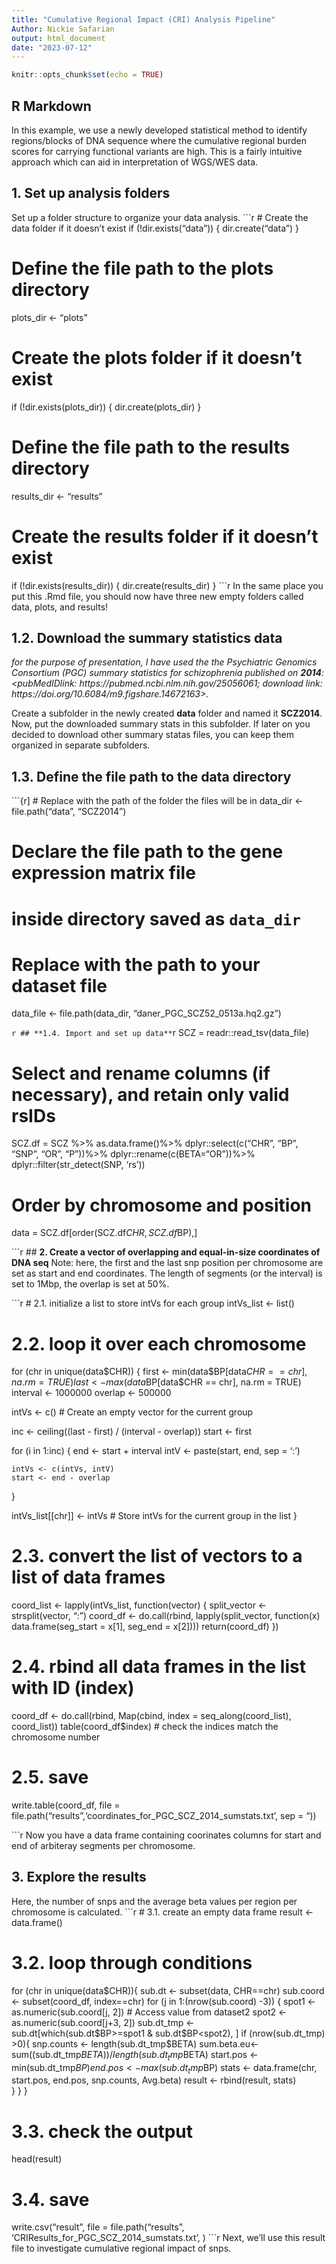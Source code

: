 ```yaml
---
title: "Cumulative Regional Impact (CRI) Analysis Pipeline"
Author: Nickie Safarian
output: html_document
date: "2023-07-12"
---
```


```r
knitr::opts_chunk$set(echo = TRUE)
```

## **R Markdown**
In this example, we use a newly developed statistical method to identify regions/blocks of DNA sequence where the cumulative regional burden 
scores for carrying functional variants are high. 
This is a fairly intuitive approach which can aid in interpretation of WGS/WES data.


## **1. Set up analysis folders**
Set up a folder structure to organize your data analysis.
```r
# Create the data folder if it doesn't exist
if (!dir.exists("data")) {
  dir.create("data")
}

# Define the file path to the plots directory
plots_dir <- "plots"

# Create the plots folder if it doesn't exist
if (!dir.exists(plots_dir)) {
  dir.create(plots_dir)
}

# Define the file path to the results directory
results_dir <- "results"

# Create the results folder if it doesn't exist
if (!dir.exists(results_dir)) {
  dir.create(results_dir)
}
```r
In the same place you put this .Rmd file, you should now have three new empty folders called data, plots, and results!


## **1.2. Download the summary statistics data**
*for the purpose of presentation, I have used the the Psychiatric Genomics Consortium (PGC) summary statistics*
*for schizophrenia published on **2014**:*
*<pubMedIDlink: https://pubmed.ncbi.nlm.nih.gov/25056061; download link: https://doi.org/10.6084/m9.figshare.14672163>.*

Create a subfolder in the newly created **data** folder and named it **SCZ2014**. Now, put the downloaded summary stats in this subfolder. 
If later on you decided to download other summary statas files, you can keep them organized in separate subfolders.


## **1.3.  Define the file path to the data directory**
```{r]
# Replace with the path of the folder the files will be in
data_dir <- file.path("data", "SCZ2014")

# Declare the file path to the gene expression matrix file
# inside directory saved as `data_dir`
# Replace with the path to your dataset file
data_file <- file.path(data_dir, "daner_PGC_SCZ52_0513a.hq2.gz")

```r

    
## **1.4. Import and set up data**
```r
SCZ = readr::read_tsv(data_file)

# Select and rename columns (if necessary), and retain only valid rsIDs
SCZ.df = SCZ %>% as.data.frame()%>% 
  dplyr::select(c("CHR", "BP", "SNP", "OR", "P"))%>%
  dplyr::rename(c(BETA="OR"))%>%
  dplyr::filter(str_detect(SNP, 'rs'))

# Order by chromosome and position
data = SCZ.df[order(SCZ.df$CHR, SCZ.df$BP),]

```r

## **2. Create a vector of overlapping and equal-in-size coordinates of DNA seq**
Note: here, the first and the last snp position per chromosome are set as start and end coordinates.
The length of segments (or the interval) is set to 1Mbp, the overlap is set at 50%. 

```r
# 2.1. initialize a list to store intVs for each group
intVs_list <- list()  

# 2.2. loop it over each chromosome
for (chr in unique(data$CHR)) {
  first <- min(data$BP[data$CHR == chr], na.rm = TRUE)
  last <- max(data$BP[data$CHR == chr], na.rm = TRUE)
  interval <- 1000000
  overlap <- 500000
  
  intVs <- c()  # Create an empty vector for the current group
  
  inc <- ceiling((last - first) / (interval - overlap))
  start <- first
  
  for (i in 1:inc) {
    end <- start + interval
    intV <- paste(start, end, sep = ':')
    
    intVs <- c(intVs, intV)
    start <- end - overlap
  }
  
  intVs_list[[chr]] <- intVs  # Store intVs for the current group in the list
}

# 2.3. convert the list of vectors to a list of data frames
coord_list <- lapply(intVs_list, function(vector) {
  split_vector <- strsplit(vector, ":")
  coord_df <- do.call(rbind, lapply(split_vector, function(x) data.frame(seg_start = x[1], seg_end = x[2])))
  return(coord_df)
})

# 2.4. rbind all data frames in the list with ID (index)
coord_df <- do.call(rbind, Map(cbind, index = seq_along(coord_list), coord_list))
table(coord_df$index) # check the indices match the chromosome number

# 2.5. save
write.table(coord_df, file = file.path("results",'coordinates_for_PGC_SCZ_2014_sumstats.txt', sep = "\t"))
                      
```r
Now you have a data frame containing coorinates columns for start and end of arbiteray segments per chromosome.

## **3. Explore the results**                   
Here, the number of snps and the average beta values per region per chromosome is calculated. 
```r
# 3.1. create an empty data frame
result <- data.frame()

# 3.2. loop through conditions
for (chr in unique(data$CHR)){
  sub.dt <- subset(data, CHR==chr)
    sub.coord <- subset(coord_df, index==chr)
    for (j in 1:(nrow(sub.coord) -3)) {
      spot1 <- as.numeric(sub.coord[j, 2])  # Access value from dataset2
      spot2 <- as.numeric(sub.coord[j+3, 2])
      sub.dt_tmp <- sub.dt[which(sub.dt$BP>=spot1 & sub.dt$BP<spot2), ]
      if (nrow(sub.dt_tmp) >0){
        snp.counts <- length(sub.dt_tmp$BETA)
        sum.beta.eu<- sum((sub.dt_tmp$BETA))/length(sub.dt_tmp$BETA)
        start.pos <- min(sub.dt_tmp$BP)
        end.pos <- max(sub.dt_tmp$BP)
        stats <- data.frame(chr, start.pos, end.pos, snp.counts, Avg.beta)
        result <- rbind(result, stats)  
      }
    }
}

# 3.3. check the output
head(result)

# 3.4. save
write.csv("result", file = file.path("results", 'CRIResults_for_PGC_SCZ_2014_sumstats.txt', )
```r

Next, we'll use this result file to investigate cumulative regional impact of snps.

          

          






    

